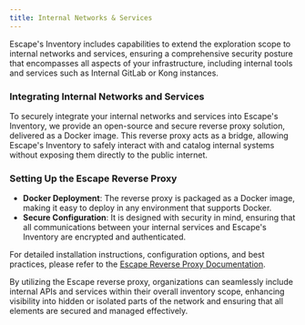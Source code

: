 ```yaml
---
title: Internal Networks & Services
---
```


Escape's Inventory includes capabilities to extend the exploration scope to internal networks and services, ensuring a comprehensive security posture that encompasses all aspects of your infrastructure, including internal tools and services such as Internal GitLab or Kong instances.

### Integrating Internal Networks and Services

To securely integrate your internal networks and services into Escape's Inventory, we provide an open-source and secure reverse proxy solution, delivered as a Docker image. This reverse proxy acts as a bridge, allowing Escape's Inventory to safely interact with and catalog internal systems without exposing them directly to the public internet.

### Setting Up the Escape Reverse Proxy

- **Docker Deployment**: The reverse proxy is packaged as a Docker image, making it easy to deploy in any environment that supports Docker.
- **Secure Configuration**: It is designed with security in mind, ensuring that all communications between your internal services and Escape's Inventory are encrypted and authenticated.

For detailed installation instructions, configuration options, and best practices, please refer to the [Escape Reverse Proxy Documentation](/platform/enterprise/private-location).

By utilizing the Escape reverse proxy, organizations can seamlessly include internal APIs and services within their overall inventory scope, enhancing visibility into hidden or isolated parts of the network and ensuring that all elements are secured and managed effectively.